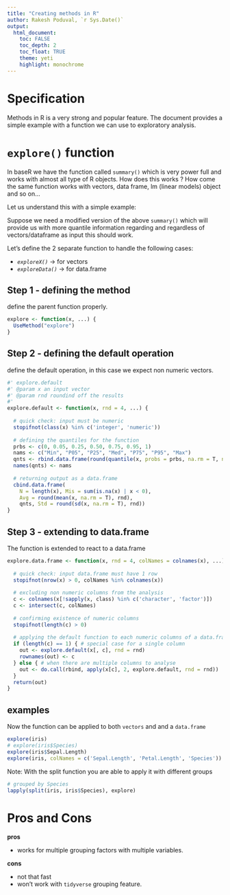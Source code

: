 ```yaml
---
title: "Creating methods in R"
author: Rakesh Poduval, `r Sys.Date()`
output:
  html_document: 
    toc: FALSE
    toc_depth: 2
    toc_float: TRUE
    theme: yeti
    highlight: monochrome
---
```


# Specification
Methods in R is a very strong and popular feature. The document provides a simple example with a function we can use to exploratory analysis.

# `explore()` function

In baseR we have the function called `summary()` which is very  power full and works with almost all type of R objects. How does this works ? How come the same function works with vectors, data frame, lm (linear models) object and so on...

Let us understand this with a simple example:

Suppose we need a modified version of the above `summary()` which will provide us with more quantile information regarding and regardless of vectors/dataframe as input this should work.

Let's define the 2 separate function to handle the following cases:

* *`exploreX()`* -> for vectors
* *`exploreData()`* -> for data.frame

## Step 1 - defining the method
define the parent function properly.

```r
explore <- function(x, ...) {
  UseMethod("explore")
}
```

## Step 2 - defining the default operation
define the default operation, in this case we expect non numeric vectors.

```r
#' explore.default
#' @param x an input vector
#' @param rnd roundind off the results
#'
explore.default <- function(x, rnd = 4, ...) {
  
  # quick check: input must be numeric
  stopifnot(class(x) %in% c('integer', 'numeric'))
  
  # defining the quantiles for the function
  prbs <- c(0, 0.05, 0.25, 0.50, 0.75, 0.95, 1)
  nams <- c("Min", "P05", "P25", "Med", "P75", "P95", "Max")
  qnts <- rbind.data.frame(round(quantile(x, probs = prbs, na.rm = T, names = F), rnd))
  names(qnts) <- nams
  
  # returning output as a data.frame
  cbind.data.frame(
    N = length(x), Mis = sum(is.na(x) | x < 0), 
    Avg = round(mean(x, na.rm = T), rnd), 
    qnts, Std = round(sd(x, na.rm = T), rnd))
}
```

## Step 3 - extending to data.frame
The function is extended to react to a data.frame

```r
explore.data.frame <- function(x, rnd = 4, colNames = colnames(x), ...) {
  
  # quick check: input data.frame must have 1 row
  stopifnot(nrow(x) > 0, colNames %in% colnames(x))
  
  # excluding non numeric columns from the analysis
  c <- colnames(x[!sapply(x, class) %in% c('character', 'factor')])
  c <- intersect(c, colNames)
  
  # confirming existence of numeric columns
  stopifnot(length(c) > 0)
  
  # applying the default function to each numeric columns of a data.frame
  if (length(c) == 1) { # special case for a single column
    out <- explore.default(x[, c], rnd = rnd)
    rownames(out) <- c
  } else { # when there are multiple columns to analyse
    out <- do.call(rbind, apply(x[c], 2, explore.default, rnd = rnd))
  }
  return(out)
}
```

## examples
Now the function can be applied to both `vectors` and and a `data.frame`

```r
explore(iris)
# explore(iris$Species)
explore(iris$Sepal.Length)
explore(iris, colNames = c('Sepal.Length', 'Petal.Length', 'Species'))
```

Note: With the split function you are able to apply it with different groups
```r
# grouped by Species
lapply(split(iris, iris$Species), explore)
```

# Pros and Cons

**pros**

* works for multiple grouping factors with multiple variables.

**cons**

* not that fast
* won't work with `tidyverse` grouping feature.

